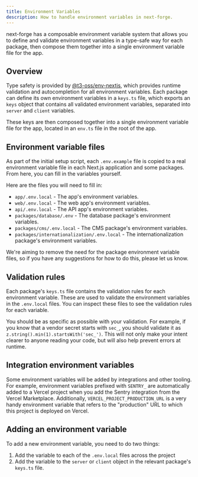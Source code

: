 ```yaml
---
title: Environment Variables
description: How to handle environment variables in next-forge.
---
```


next-forge has a composable environment variable system that allows you to define and validate environment variables in a type-safe way for each package, then compose them together into a single environment variable file for the app.

## Overview

Type safety is provided by [@t3-oss/env-nextjs](https://env.t3.gg/), which provides runtime validation and autocompletion for all environment variables. Each package can define its own environment variables in a `keys.ts` file, which exports an `keys` object that contains all validated environment variables, separated into `server` and `client` variables.

These keys are then composed together into a single environment variable file for the app, located in an `env.ts` file in the root of the app.

## Environment variable files

As part of the initial setup script, each `.env.example` file is copied to a real environment variable file in each Next.js application and some packages. From here, you can fill in the variables yourself.

Here are the files you will need to fill in:

- `app/.env.local` - The app's environment variables.
- `web/.env.local` - The web app's environment variables.
- `api/.env.local` - The API app's environment variables.
- `packages/database/.env` - The database package's environment variables.
- `packages/cms/.env.local` - The CMS package's environment variables.
- `packages/internationalization/.env.local` - The internationalization package's environment variables.

<Info>
  We're aiming to remove the need for the package environment variable files, so if you have any suggestions for how to do this, please let us know.
</Info>

## Validation rules

Each package's `keys.ts` file contains the validation rules for each environment variable. These are used to validate the environment variables in the `.env.local` files. You can inspect these files to see the validation rules for each variable.

<Tip>You should be as specific as possible with your validation. For example, if you know that a vendor secret starts with `sec_`, you should validate it as `z.string().min(1).startsWith('sec_')`. This will not only make your intent clearer to anyone reading your code, but will also help prevent errors at runtime.</Tip>

## Integration environment variables

Some environment variables will be added by integrations and other tooling. For example, environment variables prefixed with `SENTRY_` are automatically added to a Vercel project when you add the Sentry integration from the Vercel Marketplace. Additionally, `VERCEL_PROJECT_PRODUCTION_URL` is a very handy environment variable that refers to the "production" URL to which this project is deployed on Vercel.

## Adding an environment variable

To add a new environment variable, you need to do two things:

1. Add the variable to each of the `.env.local` files across the project
2. Add the variable to the `server` or `client` object in the relevant package's `keys.ts` file.
